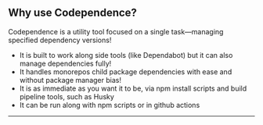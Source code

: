 <section>

## Why use Codependence?

Codependence is a utility tool focused on a single task—managing specified dependency versions!

- It is built to work along side tools (like Dependabot) but it can also manage dependencies fully!
- It handles monorepos child package dependencies with ease and without package manager bias!
- It is as immediate as you want it to be, via npm install scripts and build pipeline tools, such as Husky
- It can be run along with npm scripts or in github actions

---

</section>
